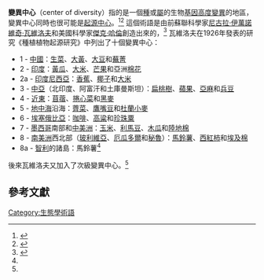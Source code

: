 '''變異中心'''（center of diversity）指的是一個[[種|種]]或[[屬_(生物)|屬]]的生物[[遺傳變異|基因高度變異]]的地區，變異中心同時也很可能是[[起源中心|起源中心]]。<ref name=aps>{{cite web|title=Knowledge Test Questions and Answers for Discussion|publisher=The American Phytopathological Society|url=http://www.apsnet.org/education/InstructorCommunication/Restricted/Advanced/discussion/population_genetics.html|accessdate=2008-12-18|deadurl=yes|archiveurl=https://web.archive.org/web/20090514224024/http://www.apsnet.org/education/InstructorCommunication/Restricted/Advanced/discussion/population_genetics.html|archivedate=2009-05-14}}</ref><ref name=osu>{{cite web|title=Centers of Diversity, Crop Adaptation|publisher=[[Oregon_State_University|Oregon State University]]|url=http://oregonstate.edu/instruct/css/330/two/|accessdate=2008-12-18|archive-date=2008-07-07|archive-url=https://web.archive.org/web/20080707074537/http://oregonstate.edu/instruct/css/330/two/|dead-url=yes}}</ref> 這個術語是由前蘇聯科學家[[尼古拉·伊萬諾維奇·瓦維洛夫|尼古拉·伊萬諾維奇·瓦維洛夫]]和美國科學家[[傑克·哈倫|傑克·哈倫]]創造出來的，<ref name=ac>{{cite book|author=George Acquaah|title=Principles of plant genetics and breeding|year=2006|publisher=[[Blackwell_Publishing|Blackwell Publishing]]|url=http://books.google.com/books?id=Xrwvjo2myTMC&pg=PA19&dq=%22center+of+diversity%22+vavilov+concept&ei=kSRISb6sDZCqkATO-9jwDw|isbn=978-1-4051-3646-4|access-date=2014-04-20|archive-date=2014-07-05|archive-url=https://web.archive.org/web/20140705020321/http://books.google.com/books?id=Xrwvjo2myTMC&pg=PA19&dq=%22center+of+diversity%22+vavilov+concept&ei=kSRISb6sDZCqkATO-9jwDw|dead-url=no}}</ref> 瓦維洛夫在1926年發表的研究《種植植物起源研究》中列出了十個變異中心：
*1 - [[中國|中國]]：[[生菜|生菜]]、[[大黃|大黃]]、[[大豆|大豆]]和[[蕪菁|蕪菁]]
*2 - [[印度|印度]]：[[黃瓜|黃瓜]]、[[大米|大米]]、[[芒果|芒果]]和亞洲[[棉花|棉花]]
*2a - [[印度尼西亞|印度尼西亞]]：[[香蕉|香蕉]]、[[椰子|椰子]]和[[大米|大米]]
*3 - [[中亞|中亞]]（北印度、阿富汗和土庫曼斯坦）：[[扁桃樹|扁桃樹]]、[[蘋果|蘋果]]、[[亞麻|亞麻]]和[[兵豆|兵豆]]
*4 - [[近東|近東]]：[[苜蓿|苜蓿]]、[[捲心菜|捲心菜]]和[[黑麥|黑麥]]
*5 - [[地中海|地中海]]沿海：[[薺菜|薺菜]]、[[鷹嘴豆|鷹嘴豆]]和[[杜蘭小麥|杜蘭小麥]]
*6 - [[埃塞俄比亞|埃塞俄比亞]]：[[咖啡|咖啡]]、[[高粱|高粱]]和[[珍珠粟|珍珠粟]]
*7 - [[墨西哥|墨西哥]]南部和[[中美洲|中美洲]]：[[玉米|玉米]]、[[利馬豆|利馬豆]]、[[木瓜|木瓜]]和[[陸地棉|陸地棉]]
*8 - [[南美洲|南美洲]]西北部（[[玻利維亞|玻利維亞]]、[[厄瓜多爾|厄瓜多爾]]和[[秘魯|秘魯]]）：[[馬鈴薯|馬鈴薯]]、[[西紅柿|西紅柿]]和[[埃及棉|埃及棉]]
*8a - [[智利|智利]]的諸島：馬鈴薯<ref name=ac/>

後來瓦維洛夫又加入了次級變異中心。<ref name=osu/>

==參考文獻==
{{reflist}}

[[Category:生態學術語|Category:生態學術語]]

{{ecology-stub}}